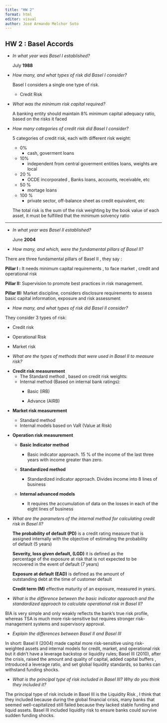 ```yaml
---
title: "HW 2"
format: html
editor: visual
author: José Armando Melchor Soto
---
```


## HW 2 : Basel Accords

-   *In what year was Basel I established?*

    July **1988**

-   *How many, and what types of risk did Basel I consider?*

    Basel I considers a single one type of risk.

    -   Credit Risk

-   *What was the minimum risk capital required?*

    A banking entity should maintain 8% minimum capital adequacy ratio, based on the risks it faced

-   *How many categories of credit risk did Basel I consider?*

    5 categories of credit risk, each with different risk weight:

    -   0%
        -   cash, goverment loans
    -   10%
        -   independent from central goverment entities loans, weights are local
    -   20 %
        -   OCDE incorporated , Banks loans, accounts, receivable, etc
    -   50 %
        -   mortage loans
    -   100 %
        -   private sector, off-balance sheet as credit equivalent, etc

    The total risk is the sum of the risk weighting by the book value of each asset, it must be fulfilled that the minimum solvency ratio

------------------------------------------------------------------------

-   *In what year was Basel II established?*

    June **2004**

-   *How many, and which, were the fundamental pillars of Basel II?*

There are three fundamental pillars of Basel II , they say :

**Pillar I :** It needs minimum capital requirements , to face market , credit and operational risk

**Pillar II:** Supervision to promote best practices in risk management.

**Pillar III:** Market discipline, considers disclosure requirements to assess basic capital information, exposure and risk assessment

-   *How many, and what types of risk did Basel II consider?*

They consider 3 types of risk:

-   Credit risk

-   Operational Risk

-   Market risk

-   *What are the types of methods that were used in Basel II to measure risk?*

<!-- -->

-   **Credit risk measurement**
    -   The Standard method , based on credit risk weights:
    -   Internal method (Based on internal bank ratings):
        -   Basic (IRB)

        -   Advance (AIRB)

<!-- -->

-   **Market risk measurement**

    -   Standard method
    -   Internal models based on VaR (Value at Risk)

-   **Operation risk measurement**

    -   **Basic Indicator method**

        -   Basic indicator approach. 15 % of the income of the last three years with income greater than zero.

    -   **Standardized method**

        -   Standardized indicator approach. Divides income into 8 lines of business

    -   **Internal advanced models**

        -   It requires the accumulation of data on the losses in each of the eight lines of business

<!-- -->

-   *What are the parameters of the internal method for calculating credit risk in Basel II?*

    **The probability of default (PD)** is a credit rating measure that is\
    assigned internally with the objective of estimating the probability\
    of default (5 years)

    **Severity, loss given default, (LGD)** it is defined as the\
    percentage of the exposure at risk that is not expected to be\
    recovered in the event of default (7 years)

    **Exposure at default (EAD)** is defined as the amount of\
    outstanding debt at the time of customer default

    **Credit term (M)** effective maturity of an exposure, measured in years.

-   *What is the difference between the basic indicator approach and the standardized approach to calculate operational risk in Basel II?* 

BIA is very simple and only weakly reflects the bank’s true risk profile, whereas TSA is much more risk-sensitive but requires stronger risk-management systems and supervisory approval.

-   *Explain the differences between Basel II and Basel III*

In short: Basel II (2004) made capital more risk-sensitive using risk-weighted assets and internal models for credit, market, and operational risk but it didn’t have a leverage backstop or liquidity rules; Basel III (2010), after the crisis, raised the amount and quality of capital, added capital buffers , introduced a leverage ratio, and set global liquidity standards, so banks can withstand funding shocks.

-   *What is the principal type of risk included in Basel III? Why do you think they included it?*

The principal type of risk include in Basel III is the Liquidity Risk , I think that they included because during the global financial crisis, many banks that seemed well-capitalized still failed because they lacked stable funding and liquid assets. Basel III included liquidity risk to ensure banks could survive sudden funding shocks.
